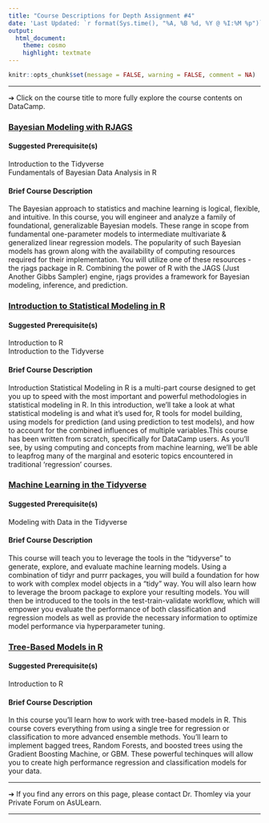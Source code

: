 ```yaml
---
title: "Course Descriptions for Depth Assignment #4"
date: 'Last Updated: `r format(Sys.time(), "%A, %B %d, %Y @ %I:%M %p")`'
output: 
  html_document: 
    theme: cosmo
    highlight: textmate
---
```


```r
knitr::opts_chunk$set(message = FALSE, warning = FALSE, comment = NA)
```

<hr>

&#10132; Click on the course title to more fully explore the course contents on DataCamp.

### **[Bayesian Modeling with RJAGS](https://app.datacamp.com/learn/courses/bayesian-modeling-with-rjags)**

#### **Suggested Prerequisite(s)**

Introduction to the Tidyverse  
Fundamentals of Bayesian Data Analysis in R

#### **Brief Course Description**

The Bayesian approach to statistics and machine learning is logical, flexible, and intuitive. In this course, you will engineer and analyze a family of foundational, generalizable Bayesian models. These range in scope from fundamental one-parameter models to intermediate multivariate & generalized linear regression models. The popularity of such Bayesian models has grown along with the availability of computing resources required for their implementation. You will utilize one of these resources - the rjags package in R. Combining the power of R with the JAGS (Just Another Gibbs Sampler) engine, rjags provides a framework for Bayesian modeling, inference, and prediction.

### **[Introduction to Statistical Modeling in R](https://app.datacamp.com/learn/courses/introduction-to-statistical-modeling-in-r)**

#### **Suggested Prerequisite(s)**

Introduction to R  
Introduction to the Tidyverse  

#### **Brief Course Description**

Introduction Statistical Modeling in R is a multi-part course designed to get you up to speed with the most important and powerful methodologies in statistical modeling in R. In this introduction, we'll take a look at what statistical modeling is and what it's used for, R tools for model building, using models for prediction (and using prediction to test models), and how to account for the combined influences of multiple variables.This course has been written from scratch, specifically for DataCamp users. As you'll see, by using computing and concepts from machine learning, we'll be able to leapfrog many of the marginal and esoteric topics encountered in traditional 'regression' courses.

### **[Machine Learning in the Tidyverse](https://app.datacamp.com/learn/courses/machine-learning-in-the-tidyverse)**

#### **Suggested Prerequisite(s)**

Modeling with Data in the Tidyverse

#### **Brief Course Description**

This course will teach you to leverage the tools in the "tidyverse" to generate, explore, and evaluate machine learning models. Using a combination of tidyr and purrr packages, you will build a foundation for how to work with complex model objects in a "tidy" way. You will also learn how to leverage the broom package to explore your resulting models. You will then be introduced to the tools in the test-train-validate workflow, which will empower you evaluate the performance of both classification and regression models as well as provide the necessary information to optimize model performance via hyperparameter tuning.


### **[Tree-Based Models in R](https://app.datacamp.com/learn/courses/tree-based-models-in-r)**

#### **Suggested Prerequisite(s)**

Introduction to R

#### **Brief Course Description**

In this course you'll learn how to work with tree-based models in R. This course covers everything from using a single tree for regression or classification to more advanced ensemble methods. You'll learn to implement bagged trees, Random Forests, and boosted trees using the Gradient Boosting Machine, or GBM. These powerful techinques will allow you to create high performance regression and classification models for your data.

<hr>

&#10132; If you find any errors on this page, please contact Dr. Thomley via your Private Forum on AsULearn.

<hr>
